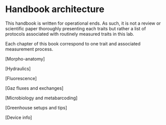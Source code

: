 # Handbook architecture

This handbook is written for operational ends. As such, it is not a review or scientific paper thoroughly presenting each traits but rather a list of protocols associated with routinely measured traits in this lab.

Each chapter of this book correspond to one trait and associated measurement process.


[Morpho-anatomy]

[Hydraulics]

[Fluorescence]
 
[Gaz fluxes and exchanges]
 
[Microbiology and metabarcoding]

[Greenhouse setups and tips]

[Device info]
